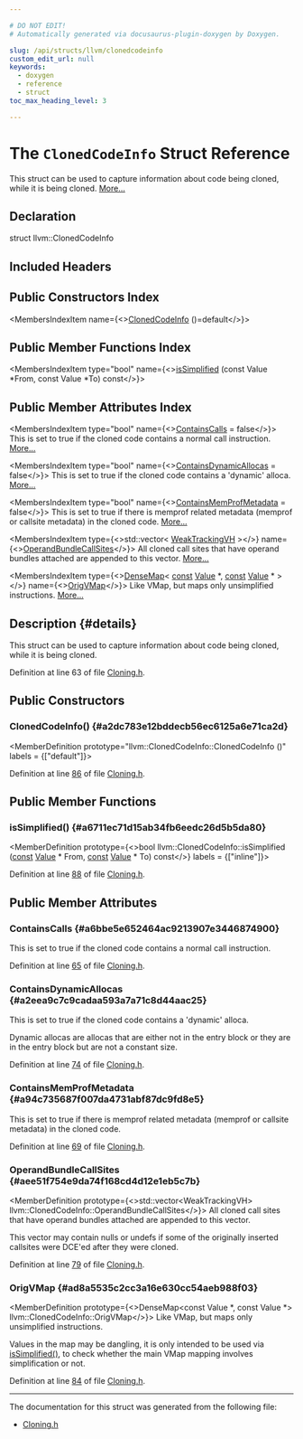 ```yaml
---

# DO NOT EDIT!
# Automatically generated via docusaurus-plugin-doxygen by Doxygen.

slug: /api/structs/llvm/clonedcodeinfo
custom_edit_url: null
keywords:
  - doxygen
  - reference
  - struct
toc_max_heading_level: 3

---
```





# The `ClonedCodeInfo` Struct Reference

<DoxygenPage pluginConfig={pluginConfig}>

This struct can be used to capture information about code being cloned, while it is being cloned. <a href="#details">More...</a>

## Declaration

<CodeBlock>struct llvm::ClonedCodeInfo</CodeBlock>

## Included Headers

<IncludesList>
<IncludesListItem
  filePath="llvm/Transforms/Utils/Cloning.h"
  permalink="/docs/api/files/include/include/llvm/include/llvm/transforms/include/llvm/transforms/utils/cloning-h"
  isLocal="true" />
</IncludesList>

## Public Constructors Index

<MembersIndex>

<MembersIndexItem
  name={<><a href="#a2dc783e12bddecb56ec6125a6e71ca2d">ClonedCodeInfo</a> ()=default</>}>
</MembersIndexItem>

</MembersIndex>

## Public Member Functions Index

<MembersIndex>

<MembersIndexItem
  type="bool"
  name={<><a href="#a6711ec71d15ab34fb6eedc26d5b5da80">isSimplified</a> (const Value &#42;From, const Value &#42;To) const</>}>
</MembersIndexItem>

</MembersIndex>

## Public Member Attributes Index

<MembersIndex>

<MembersIndexItem
  type="bool"
  name={<><a href="#a6bbe5e652464ac9213907e3446874900">ContainsCalls</a> = false</>}>
This is set to true if the cloned code contains a normal call instruction. <a href="#a6bbe5e652464ac9213907e3446874900">More...</a>
</MembersIndexItem>

<MembersIndexItem
  type="bool"
  name={<><a href="#a2eea9c7c9cadaa593a7a71c8d44aac25">ContainsDynamicAllocas</a> = false</>}>
This is set to true if the cloned code contains a &#39;dynamic&#39; alloca. <a href="#a2eea9c7c9cadaa593a7a71c8d44aac25">More...</a>
</MembersIndexItem>

<MembersIndexItem
  type="bool"
  name={<><a href="#a94c735687f007da4731abf87dc9fd8e5">ContainsMemProfMetadata</a> = false</>}>
This is set to true if there is memprof related metadata (memprof or callsite metadata) in the cloned code. <a href="#a94c735687f007da4731abf87dc9fd8e5">More...</a>
</MembersIndexItem>

<MembersIndexItem
  type={<>std::vector&lt; <a href="/docs/api/classes/llvm/weaktrackingvh">WeakTrackingVH</a> &gt;</>}
  name={<><a href="#aee51f754e9da74f168cd4d12e1eb5c7b">OperandBundleCallSites</a></>}>
All cloned call sites that have operand bundles attached are appended to this vector. <a href="#aee51f754e9da74f168cd4d12e1eb5c7b">More...</a>
</MembersIndexItem>

<MembersIndexItem
  type={<><a href="/docs/api/classes/llvm/densemap">DenseMap</a>&lt; <a href="/docs/api/files/lib/lib/target/lib/target/aarch64/aarch64promoteconstant-cpp/#a90f8350fecae261c25be85d38b451bff">const</a> <a href="/docs/api/classes/llvm/value">Value</a> &#42;, <a href="/docs/api/files/lib/lib/target/lib/target/aarch64/aarch64promoteconstant-cpp/#a90f8350fecae261c25be85d38b451bff">const</a> <a href="/docs/api/classes/llvm/value">Value</a> &#42; &gt;</>}
  name={<><a href="#ad8a5535c2cc3a16e630cc54aeb988f03">OrigVMap</a></>}>
Like VMap, but maps only unsimplified instructions. <a href="#ad8a5535c2cc3a16e630cc54aeb988f03">More...</a>
</MembersIndexItem>

</MembersIndex>

## Description {#details}

This struct can be used to capture information about code being cloned, while it is being cloned.

Definition at line 63 of file <a href="/docs/api/files/include/include/llvm/include/llvm/transforms/include/llvm/transforms/utils/cloning-h">Cloning.h</a>.

<SectionDefinition>

## Public Constructors

### ClonedCodeInfo() {#a2dc783e12bddecb56ec6125a6e71ca2d}

<MemberDefinition
  prototype="llvm::ClonedCodeInfo::ClonedCodeInfo ()"
  labels = {["default"]}>

Definition at line <a href="/docs/api/files/include/include/llvm/include/llvm/transforms/include/llvm/transforms/utils/cloning-h/#l00086">86</a> of file <a href="/docs/api/files/include/include/llvm/include/llvm/transforms/include/llvm/transforms/utils/cloning-h">Cloning.h</a>.
</MemberDefinition>

</SectionDefinition>

<SectionDefinition>

## Public Member Functions

### isSimplified() {#a6711ec71d15ab34fb6eedc26d5b5da80}

<MemberDefinition
  prototype={<>bool llvm::ClonedCodeInfo::isSimplified (<a href="/docs/api/files/lib/lib/target/lib/target/aarch64/aarch64promoteconstant-cpp/#a90f8350fecae261c25be85d38b451bff">const</a> <a href="/docs/api/classes/llvm/value">Value</a> &#42; From, <a href="/docs/api/files/lib/lib/target/lib/target/aarch64/aarch64promoteconstant-cpp/#a90f8350fecae261c25be85d38b451bff">const</a> <a href="/docs/api/classes/llvm/value">Value</a> &#42; To) const</>}
  labels = {["inline"]}>

Definition at line <a href="/docs/api/files/include/include/llvm/include/llvm/transforms/include/llvm/transforms/utils/cloning-h/#l00088">88</a> of file <a href="/docs/api/files/include/include/llvm/include/llvm/transforms/include/llvm/transforms/utils/cloning-h">Cloning.h</a>.
</MemberDefinition>

</SectionDefinition>

<SectionDefinition>

## Public Member Attributes

### ContainsCalls {#a6bbe5e652464ac9213907e3446874900}

<MemberDefinition
  prototype="bool llvm::ClonedCodeInfo::ContainsCalls = false">
This is set to true if the cloned code contains a normal call instruction.

Definition at line <a href="/docs/api/files/include/include/llvm/include/llvm/transforms/include/llvm/transforms/utils/cloning-h/#l00065">65</a> of file <a href="/docs/api/files/include/include/llvm/include/llvm/transforms/include/llvm/transforms/utils/cloning-h">Cloning.h</a>.
</MemberDefinition>

### ContainsDynamicAllocas {#a2eea9c7c9cadaa593a7a71c8d44aac25}

<MemberDefinition
  prototype="bool llvm::ClonedCodeInfo::ContainsDynamicAllocas = false">
This is set to true if the cloned code contains a &#39;dynamic&#39; alloca.

Dynamic allocas are allocas that are either not in the entry block or they are in the entry block but are not a constant size.

Definition at line <a href="/docs/api/files/include/include/llvm/include/llvm/transforms/include/llvm/transforms/utils/cloning-h/#l00074">74</a> of file <a href="/docs/api/files/include/include/llvm/include/llvm/transforms/include/llvm/transforms/utils/cloning-h">Cloning.h</a>.
</MemberDefinition>

### ContainsMemProfMetadata {#a94c735687f007da4731abf87dc9fd8e5}

<MemberDefinition
  prototype="bool llvm::ClonedCodeInfo::ContainsMemProfMetadata = false">
This is set to true if there is memprof related metadata (memprof or callsite metadata) in the cloned code.

Definition at line <a href="/docs/api/files/include/include/llvm/include/llvm/transforms/include/llvm/transforms/utils/cloning-h/#l00069">69</a> of file <a href="/docs/api/files/include/include/llvm/include/llvm/transforms/include/llvm/transforms/utils/cloning-h">Cloning.h</a>.
</MemberDefinition>

### OperandBundleCallSites {#aee51f754e9da74f168cd4d12e1eb5c7b}

<MemberDefinition
  prototype={<>std::vector&lt;WeakTrackingVH&gt; llvm::ClonedCodeInfo::OperandBundleCallSites</>}>
All cloned call sites that have operand bundles attached are appended to this vector.

This vector may contain nulls or undefs if some of the originally inserted callsites were DCE&#39;ed after they were cloned.

Definition at line <a href="/docs/api/files/include/include/llvm/include/llvm/transforms/include/llvm/transforms/utils/cloning-h/#l00079">79</a> of file <a href="/docs/api/files/include/include/llvm/include/llvm/transforms/include/llvm/transforms/utils/cloning-h">Cloning.h</a>.
</MemberDefinition>

### OrigVMap {#ad8a5535c2cc3a16e630cc54aeb988f03}

<MemberDefinition
  prototype={<>DenseMap&lt;const Value &#42;, const Value &#42;&gt; llvm::ClonedCodeInfo::OrigVMap</>}>
Like VMap, but maps only unsimplified instructions.

Values in the map may be dangling, it is only intended to be used via <a href="#a6711ec71d15ab34fb6eedc26d5b5da80">isSimplified()</a>, to check whether the main VMap mapping involves simplification or not.

Definition at line <a href="/docs/api/files/include/include/llvm/include/llvm/transforms/include/llvm/transforms/utils/cloning-h/#l00084">84</a> of file <a href="/docs/api/files/include/include/llvm/include/llvm/transforms/include/llvm/transforms/utils/cloning-h">Cloning.h</a>.
</MemberDefinition>

</SectionDefinition>

<hr/>

The documentation for this struct was generated from the following file:

<ul>
<li><a href="/docs/api/files/include/include/llvm/include/llvm/transforms/include/llvm/transforms/utils/cloning-h">Cloning.h</a></li>
</ul>

</DoxygenPage>
